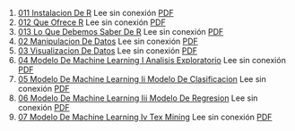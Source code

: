 1. [011 Instalacion De R](https://achalmaedison.netlify.app/programacion-software/r/2020-06-10-011-instalacion-de-r) Lee sin conexión [PDF](https://achalmaedison.netlify.app/programacion-software/r/2020-06-10-011-instalacion-de-r/index.pdf)
2. [012 Que Ofrece R](https://achalmaedison.netlify.app/programacion-software/r/2020-06-10-012-que-ofrece-r) Lee sin conexión [PDF](https://achalmaedison.netlify.app/programacion-software/r/2020-06-10-012-que-ofrece-r/index.pdf)
3. [013 Lo Que Debemos Saber De R](https://achalmaedison.netlify.app/programacion-software/r/2020-06-10-013-lo-que-debemos-saber-de-r) Lee sin conexión [PDF](https://achalmaedison.netlify.app/programacion-software/r/2020-06-10-013-lo-que-debemos-saber-de-r/index.pdf)
4. [02 Manipulacion De Datos](https://achalmaedison.netlify.app/programacion-software/r/2021-04-05-02-manipulacion-de-datos) Lee sin conexión [PDF](https://achalmaedison.netlify.app/programacion-software/r/2021-04-05-02-manipulacion-de-datos/index.pdf)
5. [03 Visualizacion De Datos](https://achalmaedison.netlify.app/programacion-software/r/2021-04-12-03-visualizacion-de-datos) Lee sin conexión [PDF](https://achalmaedison.netlify.app/programacion-software/r/2021-04-12-03-visualizacion-de-datos/index.pdf)
6. [04 Modelo De Machine Learning I Analisis Exploratorio](https://achalmaedison.netlify.app/programacion-software/r/2022-11-07-04-modelo-de-machine-learning-i-analisis-exploratorio) Lee sin conexión [PDF](https://achalmaedison.netlify.app/programacion-software/r/2022-11-07-04-modelo-de-machine-learning-i-analisis-exploratorio/index.pdf)
7. [05 Modelo De Machine Learning Ii Modelo De Clasificacion](https://achalmaedison.netlify.app/programacion-software/r/2022-11-14-05-modelo-de-machine-learning-ii-modelo-de-clasificacion) Lee sin conexión [PDF](https://achalmaedison.netlify.app/programacion-software/r/2022-11-14-05-modelo-de-machine-learning-ii-modelo-de-clasificacion/index.pdf)
8. [06 Modelo De Machine Learning Iii Modelo De Regresion](https://achalmaedison.netlify.app/programacion-software/r/2022-11-21-06-modelo-de-machine-learning-iii-modelo-de-regresion) Lee sin conexión [PDF](https://achalmaedison.netlify.app/programacion-software/r/2022-11-21-06-modelo-de-machine-learning-iii-modelo-de-regresion/index.pdf)
9. [07 Modelo De Machine Learning Iv Tex Mining](https://achalmaedison.netlify.app/programacion-software/r/2022-11-28-07-modelo-de-machine-learning-iv-tex-mining) Lee sin conexión [PDF](https://achalmaedison.netlify.app/programacion-software/r/2022-11-28-07-modelo-de-machine-learning-iv-tex-mining/index.pdf)
